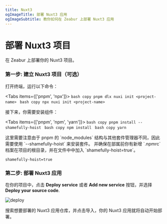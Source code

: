 ```yaml
---
title: Nuxt3
ogImageTitle: 部署 Nuxt3 应用
ogImageSubtitle: 教你如何在 Zeabur 上部署 Nuxt3 应用
---
```



# 部署 Nuxt3 项目

在 Zeabur 上部署你的 Nuxt3 项目。

### 第一步: 建立 Nuxt3 项目（可选）

打开终端，运行以下命令：

<Tabs items={['pnpm', 'npx']}>
  <Tab>
    ```bash copy
    pnpm dlx nuxi init <project-name>
    ```
  </Tab>
  <Tab>
    ```bash copy
    npx nuxi init <project-name>
    ```
  </Tab>
</Tabs>

接下来，你需要安装组件：

<Tabs items={['pnpm', 'npm', 'yarn']}>
  <Tab>
    ```bash copy
    pnpm install --shamefully-hoist
    ```
  </Tab>
  <Tab>
    ```bash copy
    npm install
    ```
  </Tab>
  <Tab>
    ```bash copy
    yarn
    ```
  </Tab>
</Tabs>

<Callout type="info" emoji="ℹ️">
  这里需要注意由于 pnpm 的 `node_modules` 结构与其他套件管理器不同，因此需要使用 `--shamefully-hoist` 来安装套件。
  并确保在部属前你有新增 `.npmrc` 档案在项目的根目录，并在文件中中加入 `shamefully-hoist=true`。
</Callout>

````.npmrc filename=".npmrc" copy
shamefully-hoist=true
````

### 第二步: 部署 Nuxt3 应用

在你的项目中，点击 **Deploy service** 或者 **Add new service** 按钮，并选择 **Deploy your source code**.

![deploy](/framework/deploy.zh-CN.png)

搜索想要部署的 Nuxt3 应用仓库，并点击导入，你的 Nuxt3 应用就将自动开始部署。
